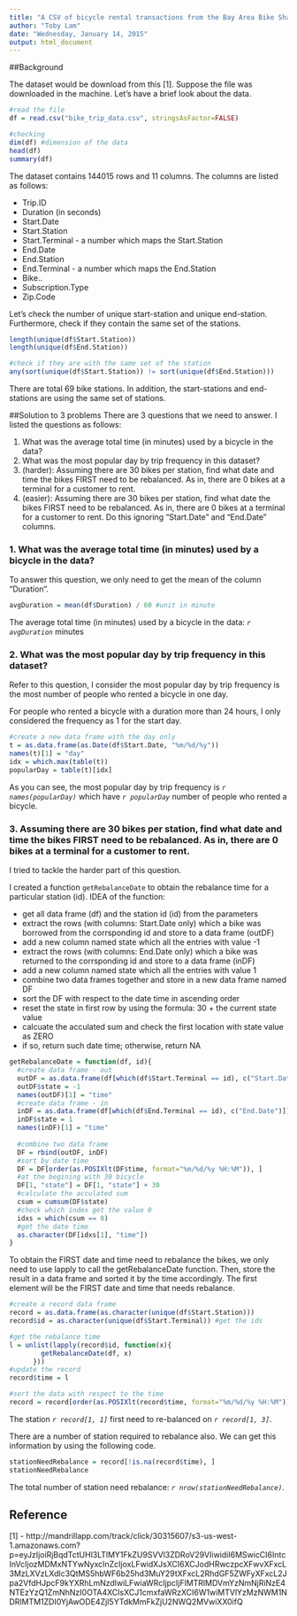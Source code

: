 ```yaml
---
title: "A CSV of bicycle rental transactions from the Bay Area Bike Share Data Challenge."
author: "Toby Lam"
date: "Wednesday, January 14, 2015"
output: html_document
---
```


##Background

The dataset would be download from this [1]. Suppose the file was downloaded in the machine. Let's have a brief look about the data.

```r
#read the file
df = read.csv("bike_trip_data.csv", stringsAsFactor=FALSE)

#checking
dim(df) #dimension of the data
head(df)
summary(df)
```

The dataset contains 144015 rows and 11 columns. The columns are listed as follows:

- Trip.ID
- Duration (in seconds)
- Start.Date
- Start.Station
- Start.Terminal - a number which maps the Start.Station
- End.Date
- End.Station
- End.Terminal - a number which maps the End.Station
- Bike..
- Subscription.Type
- Zip.Code

Let's check the number of unique start-station and unique end-station. Furthermore, check if they  contain the same set of the stations.
```r
length(unique(df$Start.Station))
length(unique(df$End.Station))

#check if they are with the same set of the station
any(sort(unique(df$Start.Station)) != sort(unique(df$End.Station)))
```

There are total 69 bike stations. In addition, the start-stations and end-stations are using the same set of stations.

##Solution to 3 problems
There are 3 questions that we need to answer. I listed the questions as follows:

1. What was the average total time (in minutes) used by a bicycle in the data?
2. What was the most popular day by trip frequency in this dataset?
3. (harder): Assuming there are 30 bikes per station, find what date and time the bikes FIRST need to be rebalanced. As in, there are 0 bikes at a terminal for a customer to rent. 
3. (easier): Assuming there are 30 bikes per station, find what date the bikes FIRST need to be rebalanced. As in, there are 0 bikes at a terminal for a customer to rent. Do this ignoring "Start.Date" and "End.Date" columns.

### 1. What was the average total time (in minutes) used by a bicycle in the data?

To answer this question, we only need to get the mean of the column "Duration".

```r
avgDuration = mean(df$Duration) / 60 #unit in minute
```

The average total time (in minutes) used by a bicycle in the data: _`r avgDuration`_ minutes

### 2. What was the most popular day by trip frequency in this dataset?

Refer to this question, I consider the most popular day by trip frequency is the most number of people who rented a bicycle in one day.

For people who rented a bicycle with a duration more than 24 hours, I only considered the frequency as 1 for the start day.

```r
#create a new data frame with the day only
t = as.data.frame(as.Date(df$Start.Date, "%m/%d/%y"))
names(t)[1] = "day"
idx = which.max(table(t))
popularDay = table(t)[idx]
```


As you can see, the most popular day by trip frequency is _`r names(popularDay)`_ which have _`r popularDay`_ number of people who rented a bicycle.


### 3. Assuming there are 30 bikes per station, find what date and time the bikes FIRST need to be rebalanced. As in, there are 0 bikes at a terminal for a customer to rent. 

I tried to tackle the harder part of this question. 

I created a function `getRebalanceDate` to obtain the rebalance time for a particular station (id). IDEA of the function:

- get all data frame (df) and the station id (id) from the parameters
- extract the rows (with columns: Start.Date only) which a bike was borrowed from the corrsponding id and store to a data frame (outDF)
- add a new column named state which all the entries with value -1
- extract the rows (with columns: End.Date only) which a bike was returned to the corrsponding id and store to a data frame (inDF)
- add a new column named state which all the entries with value 1
- combine two data frames together and store in a new data frame named DF
- sort the DF with respect to the date time in ascending order
- reset the state in first row by using the formula: 30 + the current state value 
- calcuate the acculated sum and check the first location with state value as ZERO
- if so, return such date time; otherwise, return NA

```r
getRebalanceDate = function(df, id){
  #create data frame - out
  outDF = as.data.frame(df[which(df$Start.Terminal == id), c("Start.Date")])
  outDF$state = -1
  names(outDF)[1] = "time"
  #create data frame - in
  inDF = as.data.frame(df[which(df$End.Terminal == id), c("End.Date")])
  inDF$state = 1
  names(inDF)[1] = "time"
  
  #combine two data frame
  DF = rbind(outDF, inDF)
  #sort by date time
  DF = DF[order(as.POSIXlt(DF$time, format="%m/%d/%y %H:%M")), ]
  #at the begining with 30 bicycle
  DF[1, "state"] = DF[1, "state"] + 30
  #calculate the acculated sum
  csum = cumsum(DF$state)
  #check which index get the value 0
  idxs = which(csum == 0)
  #get the date time
  as.character(DF[idxs[1], "time"])
}
```

To obtain the FIRST date and time need to rebalance the bikes, we only need to use lapply to call the getRebalanceDate function. Then, store the result in a data frame and sorted it by the time accordingly. The first element will be the FIRST date and time that needs rebalance.

```r
#create a record data frame
record = as.data.frame(as.character(unique(df$Start.Station)))
record$id = as.character(unique(df$Start.Terminal)) #get the ids

#get the rebalance time
l = unlist(lapply(record$id, function(x){
        getRebalanceDate(df, x)
      }))
#update the record
record$time = l

#sort the data with respect to the time
record = record[order(as.POSIXlt(record$time, format="%m/%d/%y %H:%M")), ]
```

The station _`r record[1, 1]`_ first need to re-balanced on _`r record[1, 3]`_.

There are a number of station required to rebalance also. We can get this information by using the following code.

```r
stationNeedRebalance = record[!is.na(record$time), ]
stationNeedRebalance
```

The total number of station need rebalance: _`r nrow(stationNeedRebalance)`_.



## Reference
[1] - http://mandrillapp.com/track/click/30315607/s3-us-west-1.amazonaws.com?p=eyJzIjoiRjBqdTctUHl3LTlMY1FkZU9SVVl3ZDRoV29VIiwidiI6MSwicCI6IntcInVcIjozMDMxNTYwNyxcInZcIjoxLFwidXJsXCI6XCJodHRwczpcXFwvXFxcL3MzLXVzLXdlc3QtMS5hbWF6b25hd3MuY29tXFxcL2RhdGF5ZWFyXFxcL2Jpa2VfdHJpcF9kYXRhLmNzdlwiLFwiaWRcIjpcIjFlMTRlMDVmYzNmNjRiNzE4NTEzYzQ1ZmNhNzI0OTA4XCIsXCJ1cmxfaWRzXCI6W1wiMTVlYzMzNWM1NDRlMTM1ZDI0YjAwODE4ZjI5YTdkMmFkZjU2NWQ2MVwiXX0ifQ
